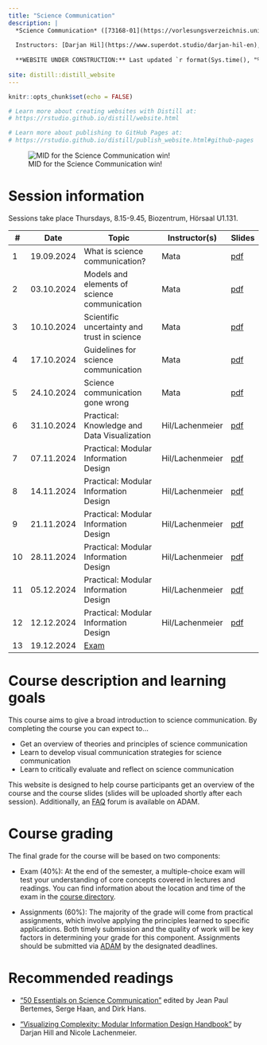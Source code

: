 ```yaml
---
title: "Science Communication"
description: |
  *Science Communication* ([73168-01](https://vorlesungsverzeichnis.unibas.ch/de/home?id=287275)), FS24, University of Basel
  
  Instructors: [Darjan Hil](https://www.superdot.studio/darjan-hil-en), [Nicole Lachenmeier](https://www.superdot.studio/nicole-lachenmeier-de), and [Rui Mata](https://psychologie.unibas.ch/de/personen/rui-mata/about-me/)
  
  **WEBSITE UNDER CONSTRUCTION:** Last updated `r format(Sys.time(), "%a %b %d %X %Y")`
  
site: distill::distill_website
---
```


```r
knitr::opts_chunk$set(echo = FALSE)

# Learn more about creating websites with Distill at:
# https://rstudio.github.io/distill/website.html

# Learn more about publishing to GitHub Pages at:
# https://rstudio.github.io/distill/publish_website.html#github-pages

```

![MID for the Science Communication win!](photos/mid.jpg)

# Session information

Sessions take place Thursdays, 8.15-9.45, Biozentrum, Hörsaal U1.131. 

::: l-body
| # | Date     | Topic                         | Instructor(s) | Slides |
|---| ---------|-------------------------------|--------| --------|
| 1 | 19.09.2024 | What is science communication? | Mata | [pdf](presentations/SCICOM_session1.pdf)|
| 2 | 03.10.2024 | Models and elements of science communication | Mata | [pdf]()|
| 3 | 10.10.2024 | Scientific uncertainty and trust in science | Mata | [pdf]()|
| 4 | 17.10.2024 | Guidelines for science communication | Mata | [pdf]()|
| 5 | 24.10.2024 | Science communication gone wrong | Mata | [pdf]()|
| 6 | 31.10.2024 | Practical: Knowledge and Data Visualization | Hil/Lachenmeier | [pdf]()|
| 7 | 07.11.2024 | Practical: Modular Information Design | Hil/Lachenmeier | [pdf]()|
| 8 | 14.11.2024 | Practical: Modular Information Design | Hil/Lachenmeier | [pdf]()|
| 9 | 21.11.2024 | Practical: Modular Information Design | Hil/Lachenmeier | [pdf]()|
|10 | 28.11.2024 | Practical: Modular Information Design | Hil/Lachenmeier | [pdf]()|
|11 | 05.12.2024 | Practical: Modular Information Design | Hil/Lachenmeier | [pdf]()|
|12 | 12.12.2024 | Practical: Modular Information Design | Hil/Lachenmeier | [pdf]()|
|13 | 19.12.2024 | [Exam](exam.html) | |
:::

# Course description and learning goals

This course aims to give a broad introduction to science communication. By completing the course you can expect to... 

- Get an overview of theories and principles of science communication
- Learn to develop visual communication strategies for science communication
- Learn to critically evaluate and reflect on science communication

This website is designed to help course participants get an overview of the course and the course slides (slides will be uploaded shortly after each session). Additionally, an [FAQ](https://adam.unibas.ch/goto_adam_crs_1787425.html) forum is available on ADAM.  

# Course grading

The final grade for the course will be based on two components:

- Exam (40%): At the end of the semester, a multiple-choice exam will test your understanding of core concepts covered in lectures and readings. You can find information about the location and time of the exam in the [course directory](https://vorlesungsverzeichnis.unibas.ch/de/home?id=287275).

- Assignments (60%): The majority of the grade will come from practical assignments, which involve applying the principles learned to specific applications. Both timely submission and the quality of work will be key factors in determining your grade for this component. Assignments should be submitted via [ADAM](https://adam.unibas.ch/goto_adam_crs_1787425.html) by the designated deadlines.

# Recommended readings

- ["50 Essentials on Science Communication"](https://www.degruyter.com/document/doi/10.1515/9783110763577/html) edited by  Jean Paul Bertemes, Serge Haan, and Dirk Hans.

- ["Visualizing Complexity: Modular Information Design Handbook"](https://www.degruyter.com/document/doi/10.1515/9783035625066/html) by Darjan Hill and Nicole Lachenmeier.  

